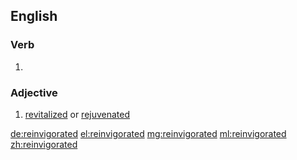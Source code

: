 ==English==

===Verb===
{{head|en|verb form}}

# {{en-past of|reinvigorate}}

===Adjective===
{{en-adj}}

# [[revitalized]] or [[rejuvenated]]

[[de:reinvigorated]]
[[el:reinvigorated]]
[[mg:reinvigorated]]
[[ml:reinvigorated]]
[[zh:reinvigorated]]
